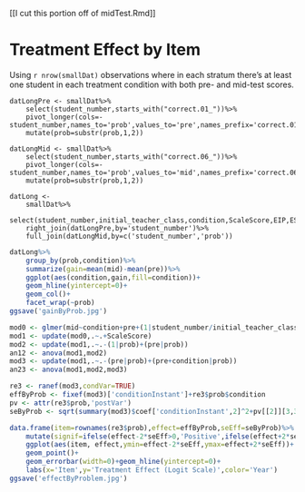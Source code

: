 [[I cut this portion off of midTest.Rmd]]

# Treatment Effect by Item

Using `r nrow(smallDat)` observations where in each stratum there's at
least one student in each treatment condition with both pre- and
mid-test scores.

```itemData
datLongPre <- smallDat%>%
    select(student_number,starts_with("correct.01_"))%>%
    pivot_longer(cols=-student_number,names_to='prob',values_to='pre',names_prefix='correct.01_')%>%
    mutate(prob=substr(prob,1,2))

datLongMid <- smallDat%>%
    select(student_number,starts_with("correct.06_"))%>%
    pivot_longer(cols=-student_number,names_to='prob',values_to='mid',names_prefix='correct.06_')%>%
    mutate(prob=substr(prob,1,2))

datLong <-
    smallDat%>%
    select(student_number,initial_teacher_class,condition,ScaleScore,EIP,ESOL,IEP,FEMALE,GIFTED,race,ScaleScoreMISS,ESOLMISS,raceMISS)%>%
    right_join(datLongPre,by='student_number')%>%
    full_join(datLongMid,by=c('student_number','prob'))
```

```r

datLong%>%
    group_by(prob,condition)%>%
    summarize(gain=mean(mid)-mean(pre))%>%
    ggplot(aes(condition,gain,fill=condition))+
    geom_hline(yintercept=0)+
    geom_col()+
    facet_wrap(~prob)
ggsave('gainByProb.jpg')
```


```r
mod0 <- glmer(mid~condition+pre+(1|student_number/initial_teacher_class)+(1|prob),data=datLong,family=binomial)
mod1 <- update(mod0,.~.+ScaleScore)
mod2 <- update(mod1,.~.-(1|prob)+(pre|prob))
an12 <- anova(mod1,mod2)
mod3 <- update(mod1,.~.-(pre|prob)+(pre+condition|prob))
an23 <- anova(mod1,mod2,mod3)
```

```r
re3 <- ranef(mod3,condVar=TRUE)
effByProb <- fixef(mod3)['conditionInstant']+re3$prob$condition
pv <- attr(re3$prob,'postVar')
seByProb <- sqrt(summary(mod3)$coef['conditionInstant',2]^2+pv[[2]][3,3,])
```

```r

data.frame(item=rownames(re3$prob),effect=effByProb,seEff=seByProb)%>%
    mutate(signif=ifelse(effect-2*seEff>0,'Positive',ifelse(effect+2*seEff<0,'Negative','Undetermined')))%>%
    ggplot(aes(item, effect,ymin=effect-2*seEff,ymax=effect+2*seEff))+
    geom_point()+
    geom_errorbar(width=0)+geom_hline(yintercept=0)+
    labs(x='Item',y='Treatment Effect (Logit Scale)',color='Year')
ggsave('effectByProblem.jpg')
```
